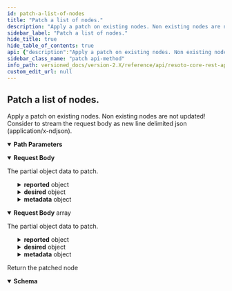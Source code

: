 ```yaml
---
id: patch-a-list-of-nodes
title: "Patch a list of nodes."
description: "Apply a patch on existing nodes. Non existing nodes are not updated!"
sidebar_label: "Patch a list of nodes."
hide_title: true
hide_table_of_contents: true
api: {"description":"Apply a patch on existing nodes. Non existing nodes are not updated!\nConsider to stream the request body as new line delimited json (application/x-ndjson).\n","tags":["node_management"],"parameters":[{"name":"graph_id","in":"path","description":"The identifier of the graph","example":"resoto","required":true,"schema":{"type":"string"}}],"requestBody":{"description":"The partial object data to patch.","content":{"application/x-ndjson":{"schema":{"type":"object","properties":{"id":{"type":"string","description":"The identifier of the node."},"reported":{"type":"object","additionalProperties":true},"desired":{"type":"object","additionalProperties":true},"metadata":{"type":"object","additionalProperties":true}}}},"application/json":{"schema":{"type":"array","items":{"type":"object","properties":{"id":{"type":"string","description":"The identifier of the node."},"reported":{"type":"object","additionalProperties":true},"desired":{"type":"object","additionalProperties":true},"metadata":{"type":"object","additionalProperties":true}}}}}}},"responses":{"200":{"description":"Return the patched node","content":{"application/json":{"schema":{"type":"object","additionalProperties":true,"properties":{"kind":{"type":"string","description":"The kind of this node."}},"example":{"kind":"test.person","name":"Batman","city":"Gotham"}}}}}},"method":"patch","path":"/graph/{graph_id}/nodes","servers":[{"url":"https://{host}:{port}","variables":{"host":{"default":"localhost"},"port":{"default":"8900"}}}],"jsonRequestBodyExample":[{"id":"string","reported":{},"desired":{},"metadata":{}}],"info":{"title":"Resoto Core REST API","version":"V1"},"postman":{"name":"Patch a list of nodes.","description":{"content":"Apply a patch on existing nodes. Non existing nodes are not updated!\nConsider to stream the request body as new line delimited json (application/x-ndjson).\n","type":"text/plain"},"url":{"path":["graph",":graph_id","nodes"],"host":["{{baseUrl}}"],"query":[],"variable":[{"disabled":false,"description":{"content":"(Required) The identifier of the graph","type":"text/plain"},"type":"any","value":"","key":"graph_id"}]},"header":[{"key":"Content-Type","value":"application/json"},{"key":"Accept","value":"application/json"}],"method":"PATCH","body":{"mode":"raw","raw":"\"\"","options":{"raw":{"language":"json"}}}}}
sidebar_class_name: "patch api-method"
info_path: versioned_docs/version-2.X/reference/api/resoto-core-rest-api
custom_edit_url: null
---
```



## Patch a list of nodes.

Apply a patch on existing nodes. Non existing nodes are not updated! Consider to stream the request body as new line delimited json (application/x-ndjson).

<details style={{"marginBottom":"1rem"}} data-collapsed={false} open={true}><summary style={{}}><strong>Path Parameters</strong></summary><div><ul><ParamsItem className={"paramsItem"} param={{"name":"graph_id","in":"path","description":"The identifier of the graph","example":"resoto","required":true,"schema":{"type":"string"}}}></ParamsItem></ul></div></details><MimeTabs schemaType={"request"}><TabItem label={"application/x-ndjson"} value={"application/x-ndjson"}><details style={{}} data-collapsed={false} open={true}><summary style={{"textAlign":"left"}}><strong>Request Body</strong></summary><div style={{"textAlign":"left","marginLeft":"1rem"}}><div style={{"marginTop":"1rem","marginBottom":"1rem"}}>

The partial object data to patch.

</div></div><ul style={{"marginLeft":"1rem"}}><SchemaItem collapsible={false} name={"id"} required={false} deprecated={undefined} schemaDescription={"The identifier of the node."} schemaName={"string"} qualifierMessage={undefined} defaultValue={undefined}></SchemaItem><SchemaItem collapsible={true} className={"schemaItem"}><details style={{}}><summary style={{}}><strong>reported</strong><span style={{"opacity":"0.6"}}> object</span></summary><div style={{"marginLeft":"1rem"}}></div></details></SchemaItem><SchemaItem collapsible={true} className={"schemaItem"}><details style={{}}><summary style={{}}><strong>desired</strong><span style={{"opacity":"0.6"}}> object</span></summary><div style={{"marginLeft":"1rem"}}></div></details></SchemaItem><SchemaItem collapsible={true} className={"schemaItem"}><details style={{}}><summary style={{}}><strong>metadata</strong><span style={{"opacity":"0.6"}}> object</span></summary><div style={{"marginLeft":"1rem"}}></div></details></SchemaItem></ul></details></TabItem><TabItem label={"application/json"} value={"application/json"}><details style={{}} data-collapsed={false} open={true}><summary style={{"textAlign":"left"}}><strong>Request Body</strong><span style={{"opacity":"0.6"}}> array</span></summary><div style={{"textAlign":"left","marginLeft":"1rem"}}><div style={{"marginTop":"1rem","marginBottom":"1rem"}}>

The partial object data to patch.

</div></div><ul style={{"marginLeft":"1rem"}}><SchemaItem collapsible={false} name={"id"} required={false} deprecated={undefined} schemaDescription={"The identifier of the node."} schemaName={"string"} qualifierMessage={undefined} defaultValue={undefined}></SchemaItem><SchemaItem collapsible={true} className={"schemaItem"}><details style={{}}><summary style={{}}><strong>reported</strong><span style={{"opacity":"0.6"}}> object</span></summary><div style={{"marginLeft":"1rem"}}></div></details></SchemaItem><SchemaItem collapsible={true} className={"schemaItem"}><details style={{}}><summary style={{}}><strong>desired</strong><span style={{"opacity":"0.6"}}> object</span></summary><div style={{"marginLeft":"1rem"}}></div></details></SchemaItem><SchemaItem collapsible={true} className={"schemaItem"}><details style={{}}><summary style={{}}><strong>metadata</strong><span style={{"opacity":"0.6"}}> object</span></summary><div style={{"marginLeft":"1rem"}}></div></details></SchemaItem></ul></details></TabItem></MimeTabs><div><ApiTabs><TabItem label={"200"} value={"200"}><div>

Return the patched node

</div><div><MimeTabs schemaType={"response"}><TabItem label={"application/json"} value={"application/json"}><SchemaTabs><TabItem label={"Schema"} value={"Schema"}><details style={{}} data-collapsed={false} open={true}><summary style={{"textAlign":"left"}}><strong>Schema</strong></summary><div style={{"textAlign":"left","marginLeft":"1rem"}}></div><ul style={{"marginLeft":"1rem"}}><SchemaItem collapsible={false} name={"kind"} required={false} deprecated={undefined} schemaDescription={"The kind of this node."} schemaName={"string"} qualifierMessage={undefined} defaultValue={undefined}></SchemaItem></ul></details></TabItem><TabItem label={"Example (from schema)"} value={"Example (from schema)"}><ResponseSamples responseExample={"{\n  \"kind\": \"test.person\",\n  \"name\": \"Batman\",\n  \"city\": \"Gotham\"\n}"} language={"json"}></ResponseSamples></TabItem></SchemaTabs></TabItem></MimeTabs></div></TabItem></ApiTabs></div>
